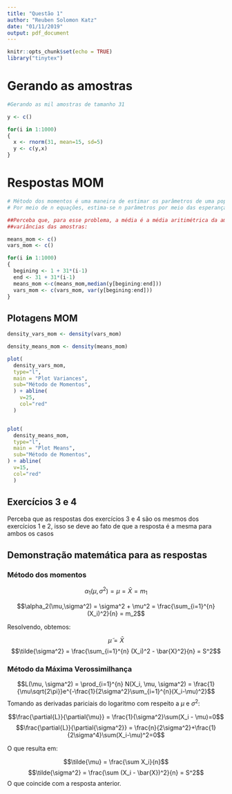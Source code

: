 ```yaml
---
title: "Questão 1"
author: "Reuben Solomon Katz"
date: "01/11/2019"
output: pdf_document
---
```


```r

knitr::opts_chunk$set(echo = TRUE)
library("tinytex")

```

# Gerando as amostras

```r

#Gerando as mil amostras de tamanho 31

y <- c()

for(i in 1:1000)
{
  x <- rnorm(31, mean=15, sd=5)
  y <- c(y,x)  
}

```
# Respostas MOM

```r

# Método dos momentos é uma maneira de estimar os parâmetros de uma população
# Por meio de n equações, estima-se n parâmetros por meio das esperanças das potências

##Perceba que, para esse problema, a média é a média aritimétrica da amostra e as variâncias são as
##variâncias das amostras:

means_mom <- c()
vars_mom <- c()

for(i in 1:1000)
{
  begining <- 1 + 31*(i-1)
  end <- 31 + 31*(i-1)
  means_mom <-c(means_mom,median(y[begining:end]))
  vars_mom <- c(vars_mom, var(y[begining:end]))
}

```

## Plotagens MOM

```r

density_vars_mom <- density(vars_mom)

density_means_mom <- density(means_mom)

plot(
  density_vars_mom,
  type="l",
  main = "Plot Variances",
  sub="Método de Momentos",
  ) + abline(
    v=25,
    col="red"
  )


plot(
  density_means_mom,
  type="l",
  main = "Plot Means",
  sub="Método de Momentos",
) + abline(
  v=15,
  col="red"
  )

```

## Exercícios 3 e 4

Perceba que as respostas dos exercícios 3 e 4 são os mesmos dos exercícios 1 e 2, isso se deve ao fato de que a resposta é a mesma para ambos os casos


## Demonstração matemática para as respostas

### Método dos momentos

$$\alpha_1 (\mu,\sigma^2) =  \mu = \bar{X} = m_1$$

$$\alpha_2(\mu,\sigma^2) = \sigma^2 + \mu^2 = \frac{\sum_{i=1}^{n} (X_i)^2}{n} = m_2$$

Resolvendo, obtemos:

$$\tilde{\mu} = \bar{X}$$
$$\tilde{\sigma^2} = \frac{\sum_{i=1}^{n} (X_i)^2 - \bar{X}^2}{n} = S^2$$

### Método da Máxima Verossimilhança

$$L(\mu, \sigma^2) = \prod_{i=1}^{n} N(X_i, \mu, \sigma^2) = \frac{1}{\mu\sqrt{2\pi}}e^{-\frac{1}{2\sigma^2}\sum_{i=1}^{n}(X_i-\mu)^2}$$
Tomando as derivadas pariciais do logaritmo com respeito a $\mu$ e $\sigma^2$:

$$\frac{\partial{L}}{\partial{\mu}} = \frac{1}{\sigma^2}\sum(X_i - \mu)=0$$
$$\frac{\partial{L}}{\partial{\sigma^2}} = \frac{n}{2\sigma^2}+\frac{1}{2\sigma^4}\sum(X_i-\mu)^2=0$$

O que resulta em:

$$\tilde{\mu} = \frac{\sum X_i}{n}$$
$$\tilde{\sigma^2} = \frac{\sum (X_i - \bar{X})^2}{n} = S^2$$
O que coincide com a resposta anterior.
